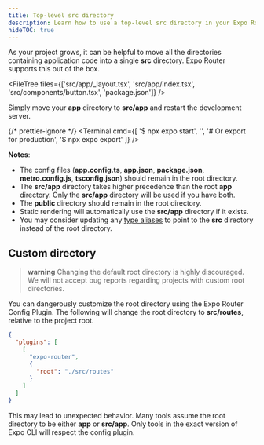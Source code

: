 ```yaml
---
title: Top-level src directory
description: Learn how to use a top-level src directory in your Expo Router project.
hideTOC: true
---
```



As your project grows, it can be helpful to move all the directories containing application code into a single **src** directory. Expo Router supports this out of the box.

<FileTree
  files={['src/app/_layout.tsx', 'src/app/index.tsx', 'src/components/button.tsx', 'package.json']}
/>

Simply move your **app** directory to **src/app** and restart the development server.

{/* prettier-ignore */}
<Terminal cmd={[
  '$ npx expo start',
  '',
  '# Or export for production',
  '$ npx expo export'
]} />

**Notes**:

- The config files (**app.config.ts**, **app.json**, **package.json**, **metro.config.js**, **tsconfig.json**) should remain in the root directory.
- The **src/app** directory takes higher precedence than the root **app** directory. Only the **src/app** directory will be used if you have both.
- The **public** directory should remain in the root directory.
- Static rendering will automatically use the **src/app** directory if it exists.
- You may consider updating any [type aliases](/guides/typescript#path-aliases) to point to the **src** directory instead of the root directory.

## Custom directory

> **warning** Changing the default root directory is highly discouraged. We will not accept bug reports regarding projects with custom root directories.

You can dangerously customize the root directory using the Expo Router Config Plugin. The following will change the root directory to **src/routes**, relative to the project root.

```json app.json
{
  "plugins": [
    [
      "expo-router",
      {
        "root": "./src/routes"
      }
    ]
  ]
}
```

This may lead to unexpected behavior. Many tools assume the root directory to be either **app** or **src/app**. Only tools in the exact version of Expo CLI will respect the config plugin.
